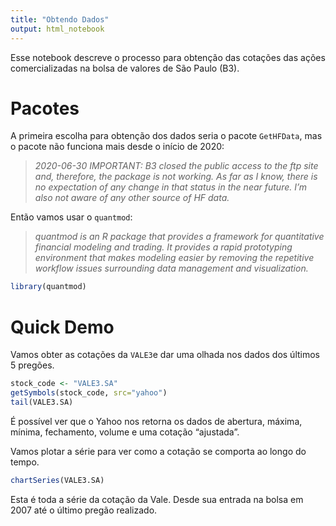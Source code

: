 ```yaml
---
title: "Obtendo Dados"
output: html_notebook
---
```


Esse notebook descreve o processo para obtenção das cotações das ações comercializadas na bolsa de valores de São Paulo (B3).

# Pacotes

A primeira escolha para obtenção dos dados seria o pacote `GetHFData`, mas o pacote não funciona mais desde o início de 2020:

> _2020-06-30 IMPORTANT: B3 closed the public access to the ftp site and, therefore, the package is not working. As far as I know, there is no expectation of any change in that status in the near future. I'm also not aware of any other source of HF data._


Então vamos usar o `quantmod`:

> _quantmod is an R package that provides a framework for quantitative financial modeling and trading. It provides a rapid prototyping environment that makes modeling easier by removing the repetitive workflow issues surrounding data management and visualization._

```r
library(quantmod)
```

# Quick Demo

Vamos obter as cotações da `VALE3`e dar uma olhada nos dados dos últimos 5 pregões.
```r
stock_code <- "VALE3.SA"
getSymbols(stock_code, src="yahoo")
tail(VALE3.SA)
```

É possível ver que o Yahoo nos retorna os dados de abertura, máxima, mínima, fechamento, volume e uma cotação "ajustada".

Vamos plotar a série para ver como a cotação se comporta ao longo do tempo.
```r
chartSeries(VALE3.SA)
```
Esta é toda a série da cotação da Vale. Desde sua entrada na bolsa em 2007 até o último pregão realizado.
